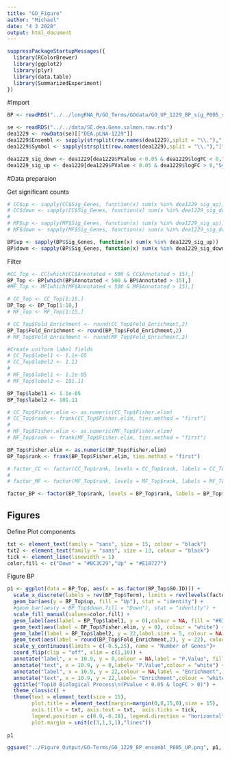 ```yaml
---
title: "GO_Figure"
author: "Michael"
date: "4 3 2020"
output: html_document
---
```


```r
suppressPackageStartupMessages({
  library(RColorBrewer)
  library(ggplot2)
  library(plyr)
  library(data.table)
  library(SummarizedExperiment)
})
```



#Import
```r
BP <- readRDS("../../longRNA_R/GO_Terms/GOdata/GO_UP_1229_BP_sig_P005_symbol_elim.rds")
```

```r
se <- readRDS("../../data/SE.dea.Gene.salmon.raw.rds")
dea1229 <- rowData(se)[["DEA.pLNA-1229"]]
dea1229$Ensembl <- sapply(strsplit(row.names(dea1229),split = "\\."),"[",1)
dea1229$Symbol <- sapply(strsplit(row.names(dea1229),split = "\\."),"[",2)

dea1229_sig_down <- dea1229[dea1229$PValue < 0.05 & dea1229$logFC < 0,"Symbol"]
dea1229_sig_up <- dea1229[dea1229$PValue < 0.05 & dea1229$logFC > 0,"Symbol"]
```



#Data preparaion

Get significant counts
```r
# CC$up <- sapply(CC$Sig_Genes, function(x) sum(x %in% dea1229_sig_up))
# CC$down <- sapply(CC$Sig_Genes, function(x) sum(x %in% dea1229_sig_down))
# 
# MF$up <- sapply(MF$Sig_Genes, function(x) sum(x %in% dea1229_sig_up))
# MF$down <- sapply(MF$Sig_Genes, function(x) sum(x %in% dea1229_sig_down))

BP$up <- sapply(BP$Sig_Genes, function(x) sum(x %in% dea1229_sig_up))
BP$down <- sapply(BP$Sig_Genes, function(x) sum(x %in% dea1229_sig_down))
```


Filter
```r
#CC_Top <- CC[which(CC$Annotated < 500 & CC$Annotated > 15),]
BP_Top <- BP[which(BP$Annotated < 500 & BP$Annotated > 15),]
#MF_Top <- MF[which(MF$Annotated < 500 & MF$Annotated > 15),]
```



```r
# CC_Top <- CC_Top[1:15,]
BP_Top <- BP_Top[1:10,]
# MF_Top <- MF_Top[1:15,]

# CC_Top$Fold_Enrichment <- round(CC_Top$Fold_Enrichment,2)
BP_Top$Fold_Enrichment <- round(BP_Top$Fold_Enrichment,2)
# MF_Top$Fold_Enrichment <- round(MF_Top$Fold_Enrichment,2)

#Create uniform label fields
# CC_Top$label1 <- 1.1e-05
# CC_Top$label2 <- 1.11
# 
# MF_Top$label1 <- 1.1e-05
# MF_Top$label2 <- 101.11

BP_Top$label1 <- 1.1e-05
BP_Top$label2 <- 101.11


```


```r
# CC_Top$Fisher.elim <- as.numeric(CC_Top$Fisher.elim)
# CC_Top$rank <- frank(CC_Top$Fisher.elim, ties.method = "first")
# 
# MF_Top$Fisher.elim <- as.numeric(MF_Top$Fisher.elim)
# MF_Top$rank <- frank(MF_Top$Fisher.elim, ties.method = "first")

BP_Top$Fisher.elim <- as.numeric(BP_Top$Fisher.elim)
BP_Top$rank <- frank(BP_Top$Fisher.elim, ties.method = "first")

```






```r
# factor_CC <- factor(CC_Top$rank, levels = CC_Top$rank, labels = CC_Top$GO.ID)
# 
# factor_MF <- factor(MF_Top$rank, levels = MF_Top$rank, labels = MF_Top$GO.ID)

factor_BP <- factor(BP_Top$rank, levels = BP_Top$rank, labels = BP_Top$GO.ID)
```





## Figures

Define Plot components
```r
txt <- element_text(family = "sans", size = 15, colour = "black")
txt2 <- element_text(family = "sans", size = 13, colour = "black")
tick <- element_line(linewidth = 1)
color.fill <- c("Down" = "#BC3C29","Up" = "#E18727")
```




Figure BP
```r
p1 <- ggplot(data = BP_Top, aes(x = as.factor(BP_Top$GO.ID))) +
  scale_x_discrete(labels = rev(BP_Top$Term), limits = rev(levels(factor_BP)), name = "")+
  geom_bar(aes(y = BP_Top$up, fill = "Up"), stat = "identity") +
  #geom_bar(aes(y = BP_Top$down,fill = "Down"), stat = "identity") +
  scale_fill_manual(values=color.fill) +
  geom_label(aes(label = BP_Top$label1, y = 0),colour = NA, fill = "#636363") +
  geom_text(aes(label = BP_Top$Fisher.elim, y = 0), colour = "white") +
  geom_label(label = BP_Top$label2, y = 22,label.size = 5, colour = NA, fill = "#636363") +
  geom_text(aes(label = round(BP_Top$Fold_Enrichment,2), y = 22), colour = "white") +
  scale_y_continuous(limits = c(-0.5,25), name = "Number of Genes")+ 
  coord_flip(clip = "off", xlim = c(1,10)) +
  annotate("label", x = 10.9, y = 0,colour = NA,label = "P.Value", fill = "#636363") +
  annotate("text", x = 10.9, y = 0,label= "P.Value",colour = "white") +
  annotate("label", x = 10.9, y = 22,colour = NA,label = "Enrichment", fill = "#636363") +
  annotate("text", x = 10.9, y = 22,label= "Enrichment",colour = "white") +
  ggtitle("Top10 Biological Process\n(PValue < 0.05 & logFC > 0)") +
  theme_classic() +
  theme(text = element_text(size = 15),
        plot.title = element_text(margin=margin(0,0,15,0),size = 15),
        axis.title = txt, axis.text = txt,  axis.ticks = tick,
        legend.position = c(0.9,-0.18), legend.direction = "horizontal", legend.text = txt2, legend.title = element_blank(),
        plot.margin = unit(c(3,1,3,1),"lines"))
        
p1

ggsave("../Figure_Output/GO-Terms/GO_1229_BP_ensembl_P005_UP.png", p1, width=11, height=4.75, units="in", dpi=300)
```

